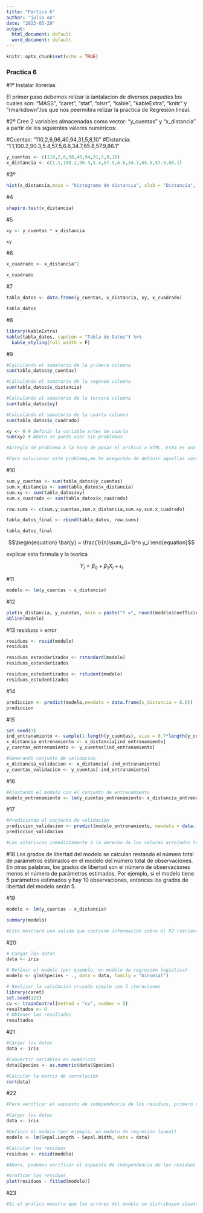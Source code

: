 ```yaml
---
title: "Partica 6"
author: "julio oo"
date: "2023-03-29"
output:
  html_document: default
  word_document: default
---
```


```r
knitr::opts_chunk$set(echo = TRUE)
```

### Practica 6

#1º Instalar librerias 

El primer paso debemos relizar la iantalacion de diversos paquetes los cuales son: “MASS”, “caret”, “stat”, “olsrr”, “kable”, 
“kableExtra”, “knitr” y “rmarkdown”.los que nos peermitira relizar la practica de Regresión lineal. 


#2º Cree 2 variables almacenadas como vector: “y_cuentas” y “x_distancia” a partir de los siguientes valores numéricos:  

#Cuentas: “110,2,6,98,40,94,31,5,8,10” 
#Distancia: “1.1,100.2,90.3,5.4,57.5,6.6,34.7,65.8,57.9,86.1”

```r
y_cuentas <- c(110,2,6,98,40,94,31,5,8,10)
x_distancia <- c(1.1,100.2,90.3,5.4,57.5,6.6,34.7,65.8,57.9,86.1)
```

#3º
```r
hist(x_distancia,main = "histograma de distancia", xlab = "Distancia", ylab = "Frecuencia")
```

#4
```r
shapiro.test(x_distancia)
```
#5
```r

xy <- y_cuentas * x_distancia

xy

```
#6
```r
x_cuadrado <- x_distancia^2

x_cuadrado
```
#7
```r
tabla_datos <- data.frame(y_cuentas, x_distancia, xy, x_cuadrado)

tabla_datos

```
#8
```r
library(kableExtra)
kable(tabla_datos, caption = "Tabla de Datos") %>%
  kable_styling(full_width = F)

```

#9
```r
#Calculando el sumatorio de la primera columna
sum(tabla_datos$y_cuentas)

#Calculando el sumatorio de la segunda columna
sum(tabla_datos$x_distancia)

#Calculando el sumatorio de la tercera columna
sum(tabla_datos$xy)

#Calculando el sumatorio de la cuarta columna
sum(tabla_datos$x_cuadrado)
```
```r
xy <- 0 # Definir la variable antes de usarla 
sum(xy) # Ahora se puede usar sin problemas

#Arreglo de problema a la hora de pasar el archivo a HTML. Esta es una solución.

#Para solucionar este problema,me he asegurado de definir aquellas varables que estoy usando.
```

#10

```r
sum.y_cuentas <- sum(tabla_datos$y_cuentas)
sum.x_distancia <- sum(tabla_datos$x_distancia)
sum.xy <- sum(tabla_datos$xy)
sum.x_cuadrado <- sum(tabla_datos$x_cuadrado)

row.sums <- c(sum.y_cuentas,sum.x_distancia,sum.xy,sum.x_cuadrado)

tabla_datos_final <- rbind(tabla_datos, row.sums)

tabla_datos_final

```

$$\begin{equation}
\bar{y} = \frac{1}{n}\sum_{i=1}^n y_i
\end{equation}$$






explicar esta formula y la teorica 





$$\begin{equation}
Y_i = \beta_0 + \beta_1 X_i + \epsilon_i
\end{equation}$$

#11

```r
modelo <- lm(y_cuentas ~ x_distancia)

```

#12

```r
plot(x_distancia, y_cuentas, main = paste("Y =", round(modelo$coefficients[2],4),"* X + ", round(modelo$coefficients[1],4)), xlab = "Distancia", ylab = "Cuentas")
abline(modelo)
```

#13 residuos = error
```r
residuos <- resid(modelo)
residuos

residuos_estandarizados <- rstandard(modelo)
residuos_estandarizados

residuos_estudentizados <- rstudent(modelo)
residuos_estudentizados

```
#14

```r
prediccion <- predict(modelo,newdata = data.frame(x_distancia = 6.6))
prediccion
```
#15
```r
set.seed(1)
ind_entranamiento <- sample(1:length(y_cuentas), size = 0.7*length(y_cuentas))
x_distancia_entrenamiento <- x_distancia[ind_entranamiento]
y_cuentas_entrenamiento <- y_cuentas[ind_entranamiento]

#Generando conjunto de validación
x_distancia_validacion <- x_distancia[-ind_entranamiento]
y_cuentas_validacion <- y_cuentas[-ind_entranamiento]

```

#16
```r
#Ajustando el modelo con el conjunto de entrenamiento
modelo_entrenamiento <- lm(y_cuentas_entrenamiento~ x_distancia_entrenamiento)

```

#17
```r
#Prediciendo el conjunto de validación
prediccion_validacion <- predict(modelo_entrenamiento, newdata = data.frame(x_distancia_validacion))
prediccion_validacion

#Los asteriscos inmediatamente a la derecha de los valores arrojados tras ajustar el modelo, son usados para indicar los intervalos de confianza. Estos intervalos de confianza, a su vez, nos muestran la incertidumbre que hay en los valores estimados por el modelo.

```

#18
Los grados de libertad del modelo se calculan restando el número total de parámetros estimados en el modelo del número total de observaciones. En otras palabras, los grados de libertad son el número de observaciones menos el número de parámetros estimados. Por ejemplo, si el modelo tiene 5 parámetros estimados y hay 10 observaciones, entonces los grados de libertad del modelo serán 5.

#19
```r
modelo <- lm(y_cuentas ~ x_distancia)

summary(modelo)

#Esto mostrará una salida que contiene información sobre el R2 (varianza explicada) y el error residual (varianza no explicada).
```

#20
```r
# Cargar los datos
data <- iris

# Definir el modelo (por ejemplo, un modelo de regresión logística)
modelo <- glm(Species ~ ., data = data, family = "binomial")

# Realizar la validación cruzada simple con 5 iteraciones
library(caret)
set.seed(123)
cv <- trainControl(method = "cv", number = 5)
resultados <- 0 
# Obtener los resultados
resultados

```

#21
```r
#Cargar los datos
data <- iris

#Convertir variables en numéricas
data$Species <- as.numeric(data$Species)

#Calcular la matriz de correlación
cor(data)
```

#22
```r
#Para verificar el supuesto de independencia de los residuos, primero debemos calcular los residuos del modelo. Esto se puede hacer mediante la función resid():

#Cargar los datos
data <- iris

#Definir el modelo (por ejemplo, un modelo de regresión lineal)
modelo <- lm(Sepal.Length ~ Sepal.Width, data = data)

#Calcular los residuos
residuos <- resid(modelo)

#Ahora, podemos verificar el supuesto de independencia de los residuos mediante un gráfico de dispersión:

#Graficar los residuos
plot(residuos ~ fitted(modelo))

```


#23
```r
#Si el gráfico muestra que los errores del modelo se distribuyen aleatoriamente alrededor de la línea de identidad y no hay un patrón detectable, entonces podemos concluir que los errores del modelo permanecen constantes para todo el rango de estimaciones.
```



